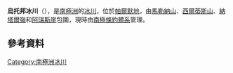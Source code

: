 {{coord|71|51|S|68|16|W|type:glacier_region:AQ|display=title}}

'''烏托邦冰川'''（{{lang-en|Utopia Glacier}}），是[[南極洲|南極洲]]的[[冰川|冰川]]，位於[[帕爾默地|帕爾默地]]，由[[馬勒納山|馬勒納山]]、[[西爾蒂斯山|西爾蒂斯山]]、[[納塔爾嶺|納塔爾嶺]]和[[阿瑞斯崖|阿瑞斯崖]]包圍，現時由[[南極條約體系|南極條約體系]]管理。

==參考資料==
{{usgs-gazetteer}}

{{Antarctica-geo-stub}}
[[Category:南極洲冰川|Category:南極洲冰川]]